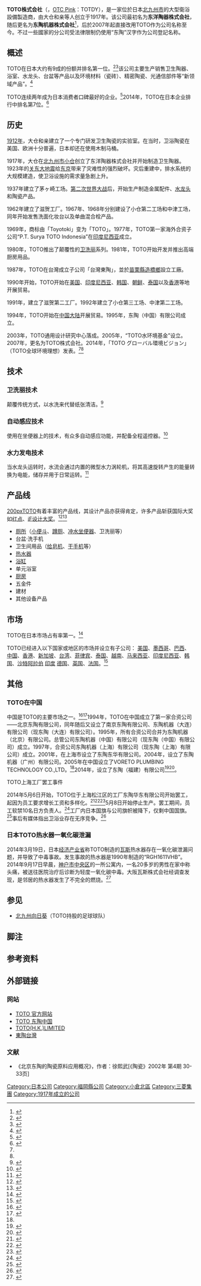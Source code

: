 {{for|美國搖滾樂隊|Toto}}
{{Infobox company
| name                = TOTO株式会社
| name_en             = TOTO LTD.
| logo                = File:TOTO logo.svg
| logo_size           = 250
| logo_caption        = 
| image               = [[文件:TOTO_Kitakyushu_Headquarters_2010.jpg|250px]]
| image_size          = 
| image_caption       = 总部大楼
| type                = [[株式会社|株式会社]]
| native_name         = 
| native_name_lang    = ja
| other_name          = 
| traded_as           = {{Tyo|tyo=上市市場|5332}}<br/>{{Nse|nse=上市市場|5332}}<br/>{{Fse|fse=上市市場|5332}}
| com_code            =
| ROC_UBN             = 
| fate                = 
| predecessor         = 
| successor           = 
| foundation          = {{Start date|1917|5|15}}
| defunct             = <!-- {{End date|YYYY|MM|DD}} -->
| location            ={{日本}}[[福冈县|福冈县]][[北九州市|北九州市]][[小仓北区|小仓北区]]中岛2-1-1 
| locations           = 
| area_served         = 
| founder             = 大仓和亲
| chairman            = 
| president           = 
| MD                  = 
| GM                  = 
| CEO                 = 
| COO                 = 
| CFO                 = 
| CMO                 = 
| CD                  = 
| key_people          = 
| industry            = 卫生陶瓷
| products            = 
| services            = 
| revenue             = 
| operating_income    = 471亿日元<br/>（截止2014年3月）
| net_income          = 441亿日元<br/>（截止2014年3月）
| aum                 = <!-- 仅适用于金融服务类公司。 -->
| assets              = 4,763亿日元<br/>（截止2014年3月）
| equity              = 2,565亿日元<br/>（截止2014年3月）
| owner               = 
| num_employees       = 25,705人<br/>（截止2014年3月）
| parent              = 三菱集團
| divisions           = 
| subsid              = 
| homepage            = {{URL|www.toto.co.jp/}}
| zip_code            = 〒802-8601
| telephone_no        = 
| slogan              = 
| capital             = 
| market_value        = 
| P/E_ratio           = 
| earnings_per_share  = 
| net_asset_value     = 
| accounting_period   = 3月31日
| major_shareholder   = [[明治安田生命保险|明治安田生命保险]] 5.85%<br/>日本マスタートラスト信託銀行 5.43%<br/>日本トラスティ・サービス信託銀行 4.63%<br/>（截止2014年3月）
| footnotes           = 
}}
'''TOTO株式会社'''（{{tyo|5332}}，[[美國場外交易集團|OTC Pink]]：TOTDY），是一家位於日本[[北九州市|北九州市]]的大型衛浴設備製造商，由大仓和亲等人创立于1917年。该公司最初名为'''东洋陶器株式会社'''，随后更名为'''东陶机器株式会社'''<ref name=":0">{{Cite web|url = http://www.toto.com.cn/cn/company/history/index.html|title = 公司历史-东陶中国 TOTO|accessdate = 2015-04-01|language = zh-hans|archive-date = 2015-07-02|archive-url = https://web.archive.org/web/20150702221943/http://www.toto.com.cn/cn/company/history/index.html|dead-url = no}}</ref>，后於2007年起直接改用TOTO作为公司名称至今。{{efn|“东陶机器”里的“东陶”（{{jpn|j=東陶|kn=とうとう|rm=tōtō}}）以及“TOTO”均来自公司旧名“东洋陶器”的略称。<ref name=":1">{{Cite web|url = http://www.toto.co.jp/company/profile/outline/history/index.htm|title = 沿革:TOTO|accessdate = 2015-04-04|language = ja|archive-url = https://web.archive.org/web/20170628093318/http://www.toto.co.jp/company/profile/outline/history/index.htm|archive-date = 2017-06-28|dead-url = yes}}</ref>}}不过一些國家的分公司受法律限制仍使用“东陶”汉字作为公司登記名称。

== 概述 ==
TOTO在日本大约有9成的份额并排名第一位。<ref>{{Cite web|url = http://doc.mbalib.com/view/27486b00b3f031431e01af85a3696a06.html|title = TOTO(日本东陶)公司战略分析|accessdate = 2015-04-04|language = zh|archive-date = 2020-02-15|archive-url = https://web.archive.org/web/20200215210055/http://doc.mbalib.com/view/27486b00b3f031431e01af85a3696a06.html|dead-url = no}}</ref><ref>{{Cite web|url = http://www.asahi.com/articles/DA3S11679194.html|script-title = ja:ｔｏｔｏ売り上げ、１４年度過去最高に　サッカーくじ|accessdate = 2014-04-04|language = ja|archive-date = 2020-02-15|archive-url = https://web.archive.org/web/20200215210104/https://www.asahi.com/articles/DA3S11679194.html|dead-url = no}}</ref>该公司主要生产销售卫生陶器、浴室、水龙头、台盆等产品以及环境材料（瓷砖）、精密陶瓷、光通信部件等“新领域产品”。<ref>{{Cite web|url = http://www.toto.co.jp/company/profile/outline/index.htm|title = 企業概要：TOTO|accessdate = 2015-04-04|language = zh-hans|archive-date = 2016-02-22|archive-url = https://web.archive.org/web/20160222184417/http://www.toto.co.jp/company/profile/outline/index.htm|dead-url = no}}</ref>

TOTO连续两年成为日本消费者口碑最好的企业。<ref>{{Cite web|url = http://cn.nikkei.com/industry/tradingretail/11076-20140924.html|title = 日本消费者口碑最好的企业是？|accessdate = 2014-09-24|language = zh-hans|archive-date = 2020-02-15|archive-url = https://web.archive.org/web/20200215210111/http://cn.nikkei.com/industry/tradingretail/11076-20140924.html|dead-url = no}}</ref>2014年，TOTO在日本企业排行中排名第7位。<ref>{{Cite web|url = http://cn.nikkei.com/industry/tradingretail/11073-20140917.html|title = 2014年日本企业品牌排行榜出炉|accessdate = 2015-04-04|date = 2014-09-17|language = zh-hans|archive-date = 2020-02-15|archive-url = https://web.archive.org/web/20200215210115/http://cn.nikkei.com/industry/tradingretail/11073-20140917.html|dead-url = no}}</ref>

== 历史 ==
[[1912年夏季奥林匹克运动会|1912年]]，大仓和亲建立了一个专门研发卫生陶瓷的实验室。在当时，卫浴陶瓷在美国、欧洲十分普遍，日本却还在使用木制马桶。

1917年，大仓在[[北九州市|北九州市]][[小倉市|小仓]]创立了东洋陶器株式会社并开始制造卫生陶器。
1923年的[[关东大地震|关东大地震]]给[[东京|东京]]带来了灾难性的强烈破坏。灾后重建中，排水系统的大规模建造，使卫浴设施的需求量急剧上升。

1937年建立了茅ヶ崎工场。[[第二次世界大战对日战争胜利纪念日|第二次世界大战]]后，开始生产制造金属配件、[[水龙头|水龙头]]和陶瓷产品。

1962年建立了滋贺工厂。1967年、1968年分别建设了小仓第二工场和中津工场，同年开始发售洗面化妆台以及单曲混合栓产品。

1969年，商标由「Toyotoki」变为「TOTO」。1977年，TOTO第一家海外合资子公司“P.T. Surya TOTO Indonesia”在[[印度尼西亚|印度尼西亚]]成立。

1980年，TOTO推出了颠覆性的[[卫洗丽|卫洗丽]]系列。1981年，TOTO开始开发并推出高端厨房用品。

1987年，TOTO在台灣成立子公司「台灣東陶」，並於[[苗栗縣|苗栗縣]][[造橋鄉|造橋鄉]]設立工廠。

1990年开始，TOTO开始在[[美国|美国]]、[[印度尼西亚|印度尼西亚]]、[[韩国|韩国]]、[[朝鲜|朝鲜]]、[[泰国|泰国]]以及[[香港|香港]]等地开展贸易。

1991年，建立了滋贺第二工厂。1992年建立了小仓第三工场、中津第二工场。

1994年，TOTO开始在[[中国大陆|中国大陆]]开展贸易。1995年，东陶（中国）有限公司成立。

2003年，TOTO通用设计研究中心落成。2005年，“TOTO水环境基金”设立。2007年，更名为TOTO株式会社。2014年，「TOTO グローバル環境ビジョン」（TOTO全球环境理想）发表。<ref name=":0" /><ref name=":1" />

== 技术 ==

=== 卫洗丽技术 ===
颠覆传统方式，以水洗来代替纸张清洁。<ref>{{Cite web|url = http://www.toto.com.cn/cn/technologies/intelligent_toilet/index.html|title = 卫洗丽技术-东陶中国 TOTO|accessdate = 2015-04-04|language = zh-hans|archive-url = https://web.archive.org/web/20150407031707/http://www.toto.com.cn/cn/technologies/intelligent_toilet/index.html|archive-date = 2015-04-07|dead-url = yes}}</ref>

=== 自动感应技术 ===
使用在坐便器上的技术，有众多自动感应功能，并配备全程遥控器。<ref>{{Cite web|url = http://www.toto.com.cn/cn/technologies/auto_function/index.html|title = 自动感应技术-东陶中国 TOTO|accessdate = 2015-04-04|language = zh-hans|archive-url = https://web.archive.org/web/20150418062919/http://www.toto.com.cn/cn/technologies/auto_function/index.html|archive-date = 2015-04-18|dead-url = yes}}</ref>

=== 水力发电技术 ===
当水龙头运转时，水流会通过内置的微型水力涡轮机，将其高速旋转产生的能量转换为电能，储存并用于日常运转。<ref>{{Cite web|url = http://www.toto.com.cn/cn/technologies/eco_power/index.html|title = 水力发电技术-东陶中国 TOTO|accessdate = 2015-04-04|language = zh-hans|archive-date = 2015-06-23|archive-url = https://web.archive.org/web/20150623062938/http://www.toto.com.cn/cn/technologies/eco_power/index.html|dead-url = no}}</ref>

== 产品线 ==
[[文件:NCM_0396.JPG|200px]]TOTO有着丰富的产品线，其设计产品亦获得肯定，许多产品斩获国际大奖如[[紅點設計大獎|红点]]、[[國際論壇設計|iF设计大奖]]。<ref>{{Cite web|url = http://www.jieju.cn/News/20150209/Detail431685.shtml|title = TOTO三款产品荣膺2015年iF设计大奖|accessdate = 2015-04-04|month = |language = zh-hans|quote = 2015年伊始，在设计界素有“奥斯卡奖”美誉的德国iF设计大奖获奖名单正式出炉，TOTO的三款智能坐便器以其在外观、功能上的创新设计，斩获了2015 iF设计大奖的殊荣。|archive-date = 2020-02-15|archive-url = https://web.archive.org/web/20200215210137/http://www.jieju.cn/News/20150209/Detail431685.shtml|dead-url = no}}</ref><ref>{{Cite web|url = http://www.toto.com.cn/cn/company/order/index.html|title = 获奖佳作-东陶中国 TOTO|accessdate = 2015-04-04|language = zh-hans|archive-date = 2020-10-23|archive-url = https://web.archive.org/web/20201023025118/http://toto.com.cn/cn/company/order/index.html|dead-url = no}}</ref>
* [[厕所|厕所]]（[[小便斗|小便斗]]、[[蹲厕|蹲厕]]、[[冲水马桶|冲水坐便器]]、卫洗丽等）
* 台盆·洗手机
* 卫生间用品（[[给皂机|给皂机]]、[[乾手機|干手机]]等）
* [[热水器|热水器]]
* [[浴缸|浴缸]]
* 单元浴室
* [[厨房|厨房]]
* 五金件
* 建材
* 其他设备产品

== 市场 ==
TOTO在日本市场占有率第一。<ref>{{Cite web|url = http://cn.nikkei.com/industry/management-strategy/11605-20141030.html|title = 日本坐便器打造令人向往的品牌|accessdate = 2015-04-04|language = zh-hans|date = 2014-10-30|archive-date = 2020-02-15|archive-url = https://web.archive.org/web/20200215210143/http://cn.nikkei.com/industry/management-strategy/11605-20141030.html|dead-url = no}}</ref>

TOTO已经进入以下国家或地区的市场并设立有子公司：
[[美国|美国]]、[[墨西哥|墨西哥]]、[[巴西|巴西]]、[[中国|中国]]、[[香港|香港]]、[[新加坡|新加坡]]、[[台湾|台湾]]、[[菲律宾|菲律宾]]、[[泰国|泰国]]、[[越南|越南]]、[[马来西亚|马来西亚]]、[[印度尼西亚|印度尼西亚]]、[[韩国|韩国]]、[[沙特阿拉伯|沙特阿拉伯]] [[印度|印度]] [[德国|德国]]、[[英国|英国]]、[[法国|法国]]。<ref>{{Cite web|url = http://www.toto.co.jp/company/profile_en/office/index.htm#06|title = Group Bases|accessdate = 2015-04-04|language = en|archive-date = 2016-01-05|archive-url = https://web.archive.org/web/20160105004514/http://www.toto.co.jp/company/profile_en/office/index.htm#06|dead-url = no}}</ref>

== 其他 ==
=== TOTO在中国 ===
中国是TOTO的主要市场之一。<ref>{{Cite web|url = http://cn.nikkei.com/industry/management-strategy/9768-20140714.html|title = TOTO、无印良品等日本品牌渗透亚洲市场|accessdate = 2014-07-14|language = zh-hans|archive-date = 2020-02-15|archive-url = https://web.archive.org/web/20200215210156/http://cn.nikkei.com/industry/management-strategy/9768-20140714.html|dead-url = no}}</ref><ref>{{Cite web|url = http://cn.nikkei.com/industry/management-strategy/5174-20130329.html|title = “日式”在中国迎来收获期|accessdate = 2015-04-04|language = zh-hans|date = 2013-03-29|archive-date = 2020-02-15|archive-url = https://web.archive.org/web/20200215210200/http://cn.nikkei.com/industry/management-strategy/5174-20130329.html|dead-url = no}}</ref>1994年，TOTO在中国成立了第一家合资公司——北京东陶有限公司，同年随后又设立了南京东陶有限公司、东陶机器（大连）有限公司（现东陶（大连）有限公司）。1995年，所有合资公司合并为东陶机器（北京）有限公司。总管公司东陶机器（中国）有限公司（现东陶（中国）有限公司）成立。1997年，合资公司东陶机器（上海）有限公司（现东陶（上海）有限公司）成立。2001年，在上海市设立了东陶东华有限公司。2004年，设立了东陶机器（广州）有限公司。2005年在中国设立了VORETO PLUMBING TECHNOLOGY CO.,LTD。<ref name=":1" />2014年，设立了东陶（福建）有限公司<ref>{{Cite web|url = http://economy.gmw.cn/newspaper/2014-11/26/content_102261011.htm|title = 长泰东陶(福建)公司正式开业|accessdate = 2014-11-26|language = zh-hans|archive-date = 2015-04-08|archive-url = https://web.archive.org/web/20150408194758/http://economy.gmw.cn/newspaper/2014-11/26/content_102261011.htm|dead-url = no}}</ref><ref>{{Cite web|url = http://www.toto.com.cn/cn/company/news/list/lastest_news/20141202.html|title = 东陶（福建）有限公司正式竣工投产|accessdate = 2014-12-02|language = zh-hans|archive-date = 2020-02-15|archive-url = https://web.archive.org/web/20200215210210/http://www.toto.com.cn/cn/company/news/list/lastest_news/20141202.html|dead-url = no}}</ref>。

;TOTO上海工厂罢工事件
2014年5月6日开始，TOTO位于上海松江区的工厂东陶华东有限公司开始罢工，起因为员工要求增长工资和多样化。<ref>{{Cite web|url = http://cn.nikkei.com/politicsaeconomy/politicsasociety/9198-20140509.html|title = TOTO上海工厂发生大规模罢工|accessdate = 2015-04-04|date = 2014-05-09|language = zh-hans|archive-date = 2020-02-15|archive-url = https://web.archive.org/web/20200215210217/http://cn.nikkei.com/politicsaeconomy/politicsasociety/9198-20140509.html|dead-url = no}}</ref><ref>{{Cite web|url = http://news.163.com/photoview/00AP0001/58162.html#p=9RQ6RR8U00AP0001|title = TOTO上海工厂发生大罢工 日本国旗被降下|accessdate = 2014-05-09|pages = |author = |first = |language = zh-hans|archive-date = 2020-02-15|archive-url = https://web.archive.org/web/20200215210222/http://news.163.com/photoview/00AP0001/58162.html#p=9RQ6RR8U00AP0001|dead-url = no}}</ref><ref>{{Cite web|url = http://cn.nikkei.com/china/cpolicssociety/9625-20140620.html|title = 中国工人罢工要求多样化|accessdate = 2015-04-04|language = zh-hans|date = 2014-06-20|archive-date = 2020-02-15|archive-url = https://web.archive.org/web/20200215210227/http://cn.nikkei.com/china/cpolicssociety/9625-20140620.html|dead-url = no}}</ref>5月8日开始停止生产。罢工期间，员工软禁10名日方负责人。<ref>{{Cite web|url = http://world.huanqiu.com/exclusive/2014-05/4991241.html|title = TOTO上海工厂发生大罢工 日本国旗已被降下|accessdate = 2014-05-09|语言 = |language = zh-hans|archive-date = 2019-06-02|archive-url = https://web.archive.org/web/20190602011014/http://world.huanqiu.com/exclusive/2014-05/4991241.html|dead-url = no}}</ref>工厂内日本国旗与公司旗帜被降下，仅剩中国国旗。<ref>{{Cite web|url = http://finance.ifeng.com/photoview/detail_2014_05/09/36238752_0.shtml#p=1|title = 日本卫浴巨头TOTO上海工厂罢工 日本国旗被降下|accessdate = 2014-05-09|language = zh-hans|archive-date = 2020-02-15|archive-url = https://web.archive.org/web/20200215210236/http://finance.ifeng.com/photoview/detail_2014_05/09/36238752_0.shtml#p=1|dead-url = no}}</ref>事后有媒体指出卫浴业存在无序竞争。<ref>{{Cite web|url = http://finance.sina.com.cn/chanjing/gsnews/20140518/101119143661.shtml|title = TOTO薪资事件被指为下压成本 卫浴业存无序竞争|accessdate = 2014年5月18日|language = zh-hans|archive-date = 2019年6月6日|archive-url = https://web.archive.org/web/20190606195539/http://finance.sina.com.cn/chanjing/gsnews/20140518/101119143661.shtml|dead-url = no}}</ref>

=== 日本TOTO热水器一氧化碳泄漏 ===
2014年3月19日，日本[[经济产业省|经济产业省]]称TOTO制造的[[瓦斯|瓦斯]]热水器存在一氧化碳泄漏问题，并导致了中毒事故。发生事故的热水器是<span lang="EN-US">1990</span>年制造的“<span lang="EN-US">RGH1611VHB</span>”。2014年9月17日早晨，[[神户市|神户市]][[中央区_(神户市)|中央区]]的一所公寓内，一名<span lang="EN-US">20</span>多岁的男性在家中称头痛，被送往医院治疗后诊断为轻度一氧化碳中毒。大阪瓦斯株式会社经调查发现，是邻居的热水器发生了不完全的燃烧。<ref>{{Cite web|url = http://www.517japan.com/viewnews-72532.html|title = TOTO热水器一氧化碳泄露 经产省提醒用户注意|accessdate = 2015-04-04|date = 2014-03-20|language = zh-hans|archive-date = 2020-02-15|archive-url = https://web.archive.org/web/20200215210258/https://www.517japan.com/viewnews-72532.html|dead-url = no}}</ref>

== 参见 ==
* [[北九州向日葵|北九州向日葵]]（TOTO持股的足球球队）

== 脚注 ==
{{notelist|iger=}}
== 参考资料 ==
{{Reflist|2}}

== 外部链接 ==
{{portal box|日本}}

=== 网站 ===
* [http://www.toto.co.jp/ TOTO 官方网站]{{Wayback|url=http://www.toto.co.jp/ |date=20180104023655 }}{{ja}}
* [http://www.toto.com.cn/ TOTO 东陶中国]{{Wayback|url=http://www.toto.com.cn/ |date=20201027050906 }}{{zh-cn}}
* [https://web.archive.org/web/20150418075640/http://www.toto.com.hk/ TOTO(H.K.)LIMITED]{{zh-hk}}
* [http://www.twtoto.com.tw/ 東陶台灣]{{Wayback|url=http://www.twtoto.com.tw/ |date=20201026221617 }}{{zh-tw}}

=== 文献 ===
* 《北京东陶的陶瓷原料应用概况》，作者：徐熙武[《陶瓷》2002年 第4期 30-33页]{{zh-cn}}

{{日經平均指數}}
[[Category:日本公司|Category:日本公司]]
[[Category:福岡縣公司|Category:福岡縣公司]]
[[Category:小倉北區|Category:小倉北區]]
[[Category:三菱集團|Category:三菱集團]]
[[Category:1917年成立的公司|Category:1917年成立的公司]]